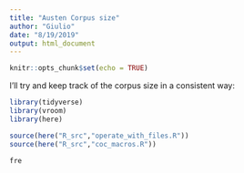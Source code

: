 ```yaml
---
title: "Austen Corpus size"
author: "Giulio"
date: "8/19/2019"
output: html_document
---
```


```r
knitr::opts_chunk$set(echo = TRUE)
```

I'll try and keep track of the corpus size in a consistent way:

```r
library(tidyverse)
library(vroom)
library(here)

source(here("R_src","operate_with_files.R"))
source(here("R_src","coc_macros.R"))
```

```r
fre
```

